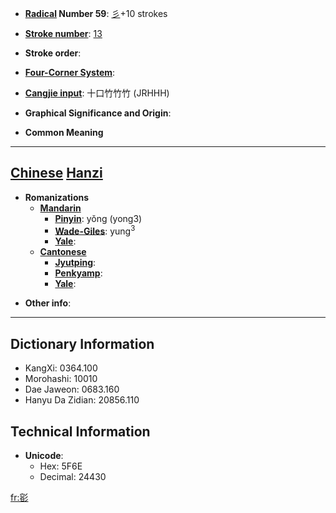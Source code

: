 * '''[[Wiktionary:Chinese radical index| Radical]] Number 59''': [[Wiktionary:Chinese radical index 彡|彡]]+10 strokes

* '''[[Wiktionary:Chinese total strokes index|Stroke number]]''': [[Wiktionary:Chinese total strokes index 13|13]]

* '''Stroke order''': 

* '''[[Wiktionary:Chinese four corner index|Four-Corner System]]''': 

* '''[[Wiktionary:Chinese Cangjie index|Cangjie input]]''': 十口竹竹竹 (JRHHH)

* '''Graphical Significance and Origin''': 

* '''Common Meaning'''

----

== [[Chinese]] [[Hanzi]] ==

* '''Romanizations'''
** '''[[Mandarin]]'''
*** '''[[Pinyin]]''': yǒng (yong3)
*** '''[[Wade-Giles]]''': yung<sup>3</sup>
*** '''[[Yale]]''': 
** '''[[Cantonese]]'''
*** '''[[Jyutping]]''':
*** '''[[Penkyamp]]''': 
*** '''[[Yale]]''': 

* '''Other info''': 

----

== Dictionary Information ==

* KangXi: 0364.100
* Morohashi: 10010
* Dae Jaweon: 0683.160
* Hanyu Da Zidian: 20856.110

== Technical Information ==

* '''Unicode''':
** Hex: 5F6E
** Decimal: 24430

[[fr:彮]]
